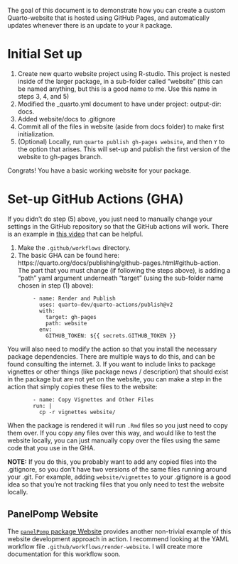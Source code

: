 The goal of this document is to demonstrate how you can create a custom Quarto-website that is hosted using GitHub Pages, and automatically updates whenever there is an update to your `R` package. 

# Initial Set up
1. Create new quarto website project using R-studio. This project is nested inside of the larger package, in a sub-folder called "website" (this can be named anything, but this is a good name to me. Use this name in steps 3, 4, and 5)
2. Modified the _quarto.yml document to have under project: output-dir: docs.
3. Added website/docs to .gitignore
4. Commit all of the files in website (aside from docs folder) to make first initialization.
5. (Optional) Locally, run `quarto publish gh-pages website`, and then `Y` to the option that arises. This will set-up and publish the first version of the website to gh-pages branch. 

Congrats! You have a basic working website for your package.


# Set-up GitHub Actions (GHA)

If you didn't do step (5) above, you just need to manually change your settings in the GitHub repository so that the GitHub actions will work. There is an example in [this video](https://www.youtube.com/watch?v=arzBRW5XIkg) that can be helpful.

1. Make the `.github/workflows` directory.
2. The basic GHA can be found here: https://quarto.org/docs/publishing/github-pages.html#github-action. The part that you must change (if following the steps above), is adding a "path" yaml argument underneath "target" (using the sub-folder name chosen in step (1) above):

```
        - name: Render and Publish
          uses: quarto-dev/quarto-actions/publish@v2
          with:
            target: gh-pages
            path: website
          env:
            GITHUB_TOKEN: ${{ secrets.GITHUB_TOKEN }}
```

You will also need to modify the action so that you install the necessary package dependencies. There are multiple ways to do this, and can be found consulting the internet.
3. If you want to include links to package vignettes or other things (like package news / description) that should exist in the package but are not yet on the website, you can make a step in the action that simply copies these files to the website:

```
        - name: Copy Vignettes and Other Files
        run: |
          cp -r vignettes website/
```

When the package is rendered it will run `.Rmd` files so you just need to copy them over. If you copy any files over this way, and would like to test the website locally, you can just manually copy over the files using the same code that you use in the GHA.

**NOTE:** If you do this, you probably want to add any copied files into the .gitignore, so you don't have two versions of the same files running around your .git. For example, adding `website/vignettes` to your .gitignore is a good idea so that you're not tracking files that you only need to test the website locally.

## PanelPomp Website

The [`panelPomp` package Website](https://jeswheel.github.io/panelPomp) provides another non-trivial example of this website development approach in action. 
I recommend looking at the YAML workflow file `.github/workflows/render-website`. I will create more documentation for this workflow soon. 
